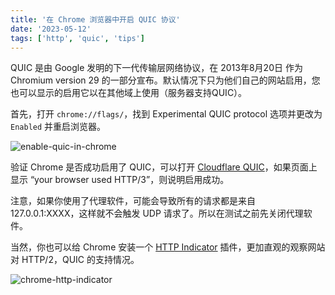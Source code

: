 ```yaml
---
title: '在 Chrome 浏览器中开启 QUIC 协议'
date: '2023-05-12'
tags: ['http', 'quic', 'tips']
---
```


QUIC 是由 Google 发明的下一代传输层网络协议，在 2013年8月20日 作为Chromium version 29 的一部分宣布。默认情况下只为他们自己的网站启用，您也可以显示的启用它以在其他域上使用（服务器支持QUIC）。

首先，打开 `chrome://flags/`，找到 Experimental QUIC protocol 选项并更改为 `Enabled` 并重启浏览器。

![enable-quic-in-chrome](/static/images/blog/network/enable-quic-in-chrome.png)

验证 Chrome 是否成功启用了 QUIC，可以打开 [Cloudflare QUIC](https://cloudflare-quic.com/)，如果页面上显示 “your browser used HTTP/3”，则说明启用成功。

注意，如果你使用了代理软件，可能会导致所有的请求都是来自 127.0.0.1:XXXX，这样就不会触发 UDP 请求了。所以在测试之前先关闭代理软件。

当然，你也可以给 Chrome 安装一个 [HTTP Indicator](https://chrome.google.com/webstore/detail/http-indicator/hgcomhbcacfkpffiphlmnlhpppcjgmbl) 插件，更加直观的观察网站对 HTTP/2，QUIC 的支持情况。

![chrome-http-indicator](/static/images/blog/network/chrome-http-indicator.png)